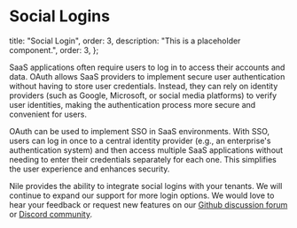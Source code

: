 # Social Logins

  title: "Social Login",
  order: 3,
  description: "This is a placeholder component.",
  order: 3,
};

SaaS applications often require users to log in to access their accounts and data. OAuth allows SaaS providers to implement secure user authentication without having to store user credentials. Instead, they can rely on identity providers (such as Google, Microsoft, or social media platforms) to verify user identities, making the authentication process more secure and convenient for users. 

OAuth can be used to implement SSO in SaaS environments. With SSO, users can log in once to a central identity provider (e.g., an enterprise's authentication system) and then access multiple SaaS applications without needing to enter their credentials separately for each one. This simplifies the user experience and enhances security.

Nile provides the ability to integrate social logins with your tenants. We will continue to expand our support for more login options. We would love to hear your feedback or request new features on our [Github discussion forum](https://github.com/orgs/niledatabase/discussions) or [Discord community](https://discord.gg/8UuBB84tTy).
<Cards>
  <Card file="./social-login/google.mdx" root="user-authentication" />
</Cards>